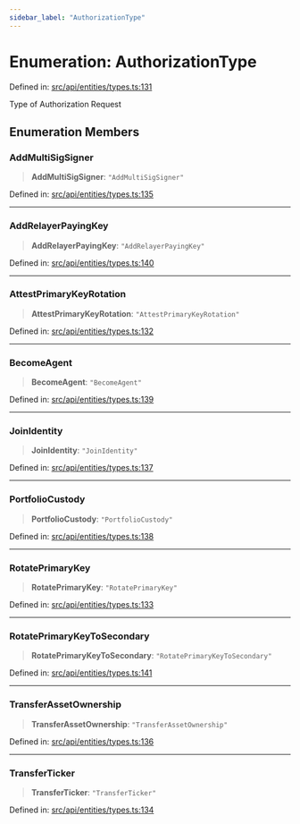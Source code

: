 ```yaml
---
sidebar_label: "AuthorizationType"
---
```


# Enumeration: AuthorizationType

Defined in: [src/api/entities/types.ts:131](https://github.com/PolymeshAssociation/polymesh-sdk/blob/bee6a2fe7a8ce5db42a6982e793782182cde2153/src/api/entities/types.ts#L131)

Type of Authorization Request

## Enumeration Members

### AddMultiSigSigner

> **AddMultiSigSigner**: `"AddMultiSigSigner"`

Defined in: [src/api/entities/types.ts:135](https://github.com/PolymeshAssociation/polymesh-sdk/blob/bee6a2fe7a8ce5db42a6982e793782182cde2153/src/api/entities/types.ts#L135)

***

### AddRelayerPayingKey

> **AddRelayerPayingKey**: `"AddRelayerPayingKey"`

Defined in: [src/api/entities/types.ts:140](https://github.com/PolymeshAssociation/polymesh-sdk/blob/bee6a2fe7a8ce5db42a6982e793782182cde2153/src/api/entities/types.ts#L140)

***

### AttestPrimaryKeyRotation

> **AttestPrimaryKeyRotation**: `"AttestPrimaryKeyRotation"`

Defined in: [src/api/entities/types.ts:132](https://github.com/PolymeshAssociation/polymesh-sdk/blob/bee6a2fe7a8ce5db42a6982e793782182cde2153/src/api/entities/types.ts#L132)

***

### BecomeAgent

> **BecomeAgent**: `"BecomeAgent"`

Defined in: [src/api/entities/types.ts:139](https://github.com/PolymeshAssociation/polymesh-sdk/blob/bee6a2fe7a8ce5db42a6982e793782182cde2153/src/api/entities/types.ts#L139)

***

### JoinIdentity

> **JoinIdentity**: `"JoinIdentity"`

Defined in: [src/api/entities/types.ts:137](https://github.com/PolymeshAssociation/polymesh-sdk/blob/bee6a2fe7a8ce5db42a6982e793782182cde2153/src/api/entities/types.ts#L137)

***

### PortfolioCustody

> **PortfolioCustody**: `"PortfolioCustody"`

Defined in: [src/api/entities/types.ts:138](https://github.com/PolymeshAssociation/polymesh-sdk/blob/bee6a2fe7a8ce5db42a6982e793782182cde2153/src/api/entities/types.ts#L138)

***

### RotatePrimaryKey

> **RotatePrimaryKey**: `"RotatePrimaryKey"`

Defined in: [src/api/entities/types.ts:133](https://github.com/PolymeshAssociation/polymesh-sdk/blob/bee6a2fe7a8ce5db42a6982e793782182cde2153/src/api/entities/types.ts#L133)

***

### RotatePrimaryKeyToSecondary

> **RotatePrimaryKeyToSecondary**: `"RotatePrimaryKeyToSecondary"`

Defined in: [src/api/entities/types.ts:141](https://github.com/PolymeshAssociation/polymesh-sdk/blob/bee6a2fe7a8ce5db42a6982e793782182cde2153/src/api/entities/types.ts#L141)

***

### TransferAssetOwnership

> **TransferAssetOwnership**: `"TransferAssetOwnership"`

Defined in: [src/api/entities/types.ts:136](https://github.com/PolymeshAssociation/polymesh-sdk/blob/bee6a2fe7a8ce5db42a6982e793782182cde2153/src/api/entities/types.ts#L136)

***

### TransferTicker

> **TransferTicker**: `"TransferTicker"`

Defined in: [src/api/entities/types.ts:134](https://github.com/PolymeshAssociation/polymesh-sdk/blob/bee6a2fe7a8ce5db42a6982e793782182cde2153/src/api/entities/types.ts#L134)
